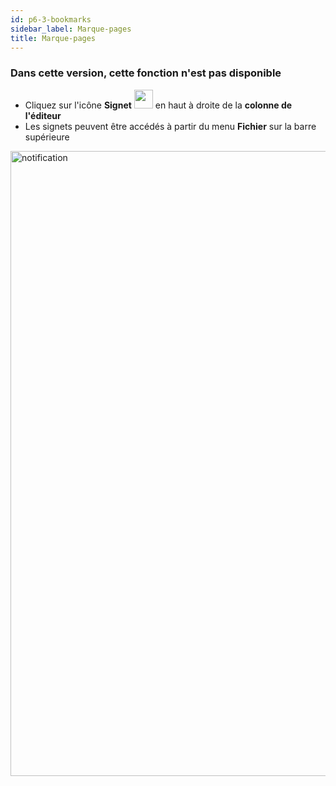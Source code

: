 ```yaml
---
id: p6-3-bookmarks
sidebar_label: Marque-pages
title: Marque-pages
---
```


<h3> Dans cette version, cette fonction n'est pas disponible </h3>

- Cliquez sur l'icône **Signet** <img src="/autographaAssetsV2/how-to/bookmark.png" width="30px" alt=""/> en haut à droite de la **colonne de l'éditeur**
- Les signets peuvent être accédés à partir du menu **Fichier** sur la barre supérieure

<img src="/assets/bookmarks.png"  width="1000px" alt="notification"/>
